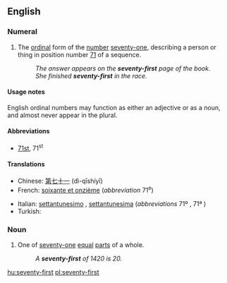 ==English==
{{ordinalbox|en|70th|71st|72nd|seventieth|seventy-second|card=seventy-one}}

===Numeral===
{{head|en|numeral}}

# {{ordinal|lang=en}} The [[ordinal]] form of the [[number]] [[seventy-one]], describing a person or thing in position number [[71]] of a sequence.
#: ''The answer appears on the '''seventy-first''' page of the book.''
#: ''She finished '''seventy-first''' in the race.''

====Usage notes====

English ordinal numbers may function as either an adjective or as a noun, and almost never appear in the plural.

====Abbreviations====
* [[71st]], 71<sup>st</sup>

====Translations====
{{trans-top|ordinal number 71st}}
* Chinese: [[第七十一]] (dì-qīshíyī)
* French: [[soixante et onzième]] (''abbreviation'' 71<sup>e</sup>)
{{trans-mid}}
* Italian: [[settantunesimo]] {{m}}, [[settantunesima]] {{f}} (''abbreviations'' 71º {{m}}, 71ª {{f}})
* Turkish: {{t|tr|yetmiş birinci}}
{{trans-bottom}}

===Noun===
{{en-noun}}

# {{fractional|lang=en}} One of [[seventy-one]] [[equal]] [[part]]s of a whole.
#: ''A '''seventy-first''' of 1420 is 20.''

[[hu:seventy-first]]
[[pl:seventy-first]]